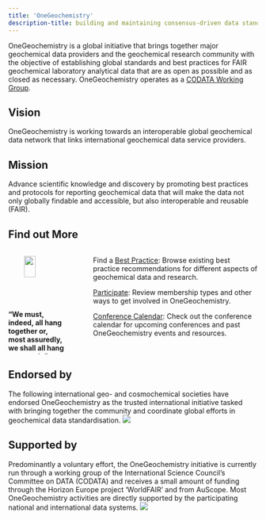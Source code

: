 ```yaml
---
title: 'OneGeochemistry'
description-title: building and maintaining consensus-driven data standards for geochemistry
---
```


OneGeochemistry is a global initiative that brings together major geochemical data providers and the geochemical research community with the objective of establishing global standards and best practices for FAIR geochemical laboratory analytical data that are as open as possible and as closed as necessary.
OneGeochemistry operates as a [CODATA Working Group](https://codata.org/initiatives/making-data-work/worldfair-2/onegeochemistry-wg/).

::: {.callout-warning icon=false}
## Vision
OneGeochemistry is working towards an interoperable global geochemical data network that links international geochemical data service providers.
:::

::: {.callout-tip icon=false}
## Mission
Advance scientific knowledge and discovery by promoting best practices and protocols for reporting geochemical data that will make the data not only globally findable and accessible, but also interoperable and reusable (FAIR).
:::



## Find out More {#sec-test}

::::: {.columns}

::: {.column width="25%"}

![](images/benjamin-franklin.png){width=45% style="display: block; margin: 0 auto"}

**“We must, indeed, all hang together or, most assuredly, we shall all hang separately”.**

*Benjamin Franklin*

:::


::: {.column width="3%"}
:::

:::: {.column width="72%"}

::: {.callout-note appearance="simple" icon=false}
Find a [Best Practice](best_practices.qmd): Browse existing best practice recommendations for different aspects of geochemical data and research.
:::

::: {.callout-note appearance="simple" icon=false}
[Participate](participate.qmd): Review membership types and other ways to get involved in OneGeochemistry.
:::

::: {.callout-note appearance="simple" icon=false}
[Conference Calendar](https://onegeochemistry.github.io/participate.html#sec-calendar): Check out the conference calendar for upcoming conferences and past OneGeochemistry events and resources.
:::
::::
:::::





<!--::: {.column-margin}
**“We must, indeed, all hang together or, most assuredly, we shall all hang separately”.**\
*Benjamin Franklin*
:::-->

<!--
- **Find a [Best Practice](best_practices.qmd):**
browse existing best practice recommendations for different aspects of geochemical data and research.


- **[Participate](participate.qmd):**
Review membership types and other ways to get involved in OneGeochemistry.


- **[Conference Calendar](https://onegeochemistry.github.io/participate.html#sec-calendar):**
Check out the conference calendar for upcoming conferences and past OneGeochemistry events and resources.
-->


<!--::: {.callout-note appearance="simple" icon=false}
## Find a [Best Practice](best_practices.qmd):
Browse existing best practice recommendations for different aspects of geochemical data and research.
:::

::: {.callout-note appearance="simple" icon=false}
## [Participate](participate.qmd):
Review membership types and other ways to get involved in OneGeochemistry.
:::

::: {.callout-note appearance="simple" icon=false}
## [Conference Calendar](https://onegeochemistry.github.io/participate.html#sec-calendar)
Check out the conference calendar for upcoming conferences and past OneGeochemistry events and resources.
:::

:::: {.columns}
::: {.column width="90%"}
**“We must, indeed, all hang together or, most assuredly, we shall all hang separately”.**\
*Benjamin Franklin*
:::
::: {.column width="2%"}
:::
::: {.column width="8%"}
![](images/benjamin-franklin.png)
:::
::::-->



<!--::: {layout=[40,-10,40,-10,40]}

[![<font size="4"> Our Mission </font>](images/logo.png)](our_mission.qmd)

[![<font size="4"> Existing Best Practices </font>](images/best-practice2.jpg)](best_practices.qmd)

[![<font size="4"> Participate</font>](images/help.png)](participate.qmd)
:::-->



## Endorsed by
The following international geo- and cosmochemical societies have endorsed OneGeochemistry as the trusted international initiative tasked with bringing together the community and coordinate global efforts in geochemical data standardisation.
<!--Their endorsement will help disseminate the goals and activities of OneGeochemistry to a broad membership throughout the geochemical sub-disciplines, and increase participation in the initiative. Additional national and/or sub-disciplinary societies will be contacted in the future and the OneGeochemistry board invites suggestions and recommendations from the community.-->
![](images/endorsers.png)



## Supported by
Predominantly a voluntary effort, the OneGeochemistry initiative is currently run through a working group of the International Science Council’s Committee on DATA (CODATA) and receives a small amount of funding through the Horizon Europe project 'WorldFAIR' and from AuScope. Most OneGeochemistry activities are directly supported by the participating national and international data systems.
![](images/supporters.png)

